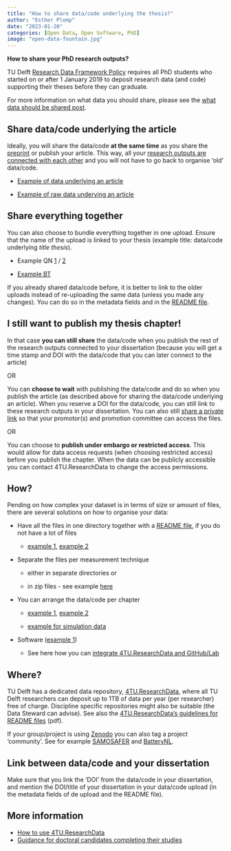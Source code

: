 ```yaml
---
title: "How to share data/code underlying the thesis?"
author: "Esther Plomp"
date: "2023-01-20"
categories: [Open Data, Open Software, PhD]
image: "open-data-fountain.jpg"
---
```


**How to share your PhD research outputs?**

TU Delft [Research Data Framework Policy](https://doi.org/10.5281/zenodo.2573159) requires all PhD students who started on or after 1 January 2019 to deposit research data (and code) supporting their theses before they can graduate.

For more information on what data you should share, please see the [what data should be shared post](https://estherplomp.github.io/TNW-OS-support/posts/data-sharing-what/).

## Share data/code underlying the article

Ideally, you will share the data/code **at the same time** as you share the [preprint](https://estherplomp.github.io/TNW-OS-support/posts/open-access-preprint/) or publish your article. This way, all your [research outputs are connected with each other](https://the-turing-way.netlify.app/communication/citable/citable-linking.html) and you will not have to go back to organise 'old' data/code.

-   [Example of data underlying an article](https://doi.org/10.4121/13031837)

-   [Example of raw data underying an article](https://doi.org/10.4121/16539453)

## Share everything together

You can also choose to bundle everything together in one upload. Ensure that the name of the upload is linked to your thesis (example title: data/code underlying *title thesis*).

-   Example QN [1](https://doi.org/10.4121/21725060.v2) / [2](https://doi.org/10.4121/20017610.v1)

-   [Example BT](https://doi.org/10.4121/fa103940-2b19-486f-8bb8-7028695c1da5.v1)

If you already shared data/code before, it is better to link to the older uploads instead of re-uploading the same data (unless you made any changes). You can do so in the metadata fields and in the [README file](https://estherplomp.github.io/TNW-OS-support/posts/readme/).

## I still want to publish my thesis chapter!

In that case **you can still share** the data/code when you publish the rest of the research outputs connected to your dissertation (because you will get a time stamp and DOI with the data/code that you can later connect to the article)

OR

You can **choose to wait** with publishing the data/code and do so when you publish the article (as described above for sharing the data/code underlying an article). When you reserve a DOI for the data/code, you can still link to these research outputs in your dissertation. You can also still [share a private link](https://estherplomp.github.io/TNW-OS-support/posts/4TU-info/#sharing-a-private-link) so that your promotor(s) and promotion committee can access the files.

OR

You can choose to **publish under embargo or restricted access**. This would allow for data access requests (when choosing restricted access) before you publish the chapter. When the data can be publicly accessible you can contact 4TU.ResearchData to change the access permissions.

## How?

Pending on how complex your dataset is in terms of size or amount of files, there are several solutions on how to organise your data:

-   Have all the files in one directory together with a [README file](https://estherplomp.github.io/TNW-OS-support/posts/readme/), if you do not have a lot of files

    -   [example 1](https://doi.org/10.4121/13395482.v1), [example 2](https://doi.org/10.4121/uuid:875f0bfd-c047-480c-8a3f-6322a33b3f9a)

-   Separate the files per measurement technique

    -   either in separate directories or

    -   in zip files - see example [here](https://doi.org/10.4121/13200464.v2)

-   You can arrange the data/code per chapter

    -   [example 1](https://doi.org/10.4121/uuid:81a65517-5b07-4753-9cbc-c566e6640488), [example 2](https://doi.org/10.4121/uuid:44a6b4eb-c4b6-4199-b023-39a97ab0eae8)

    -   [example for simulation data](https://doi.org/10.4121/18996992.v1)

-   Software ([example 1](https://doi.org/10.4121/13066028.v1))

    -   See here how you can [integrate 4TU.ResearchData and GitHub/Lab](https://estherplomp.github.io/TNW-OS-support/posts/Git-4TU-integration/)

## Where?

TU Delft has a dedicated data repository, [4TU.ResearchData](https://data.4tu.nl/info/en/), where all TU Delft researchers can deposit up to 1TB of data per year (per researcher) free of charge. Discipline specific repositories might also be suitable (the Data Steward can advise). See also the [4TU.ResearchData's guidelines for README files](https://data.4tu.nl/s/documents/Guidelines_for_creating_a_README_file.pdf) (pdf).

If your group/project is using [Zenodo](https://zenodo.org/) you can also tag a project 'community'. See for example [SAMOSAFER](https://zenodo.org/communities/samosafer) and [BatteryNL](https://zenodo.org/communities/batterynl/).

## Link between data/code and your dissertation

Make sure that you link the 'DOI' from the data/code in your dissertation, and mention the DOI/title of your dissertation in your data/code upload (in the metadata fields of de upload and the README file).

## More information

-   [How to use 4TU.ResearchData](https://estherplomp.github.io/TNW-OS-support/posts/4TU-info/)
-   [Guidance for doctoral candidates completing their studies](https://www.tudelft.nl/en/library/research-data-management/r/publish/publish-research-data/publish-your-phd-data/guidance-for-doctoral-candidates-completing-their-studies)
